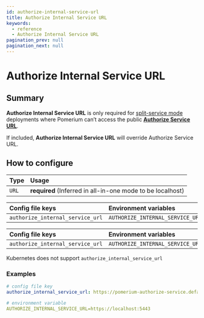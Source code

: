```yaml
---
id: authorize-internal-service-url
title: Authorize Internal Service URL
keywords:
  - reference
  - Authorize Internal Service URL
pagination_prev: null
pagination_next: null
---
```



# Authorize Internal Service URL

## Summary

**Authorize Internal Service URL** is only required for [split-service mode](/docs/internals/configuration#all-in-one-vs-split-service-mode) deployments where Pomerium can’t access the public [**Authorize Service URL**](/docs/reference/authorize-service-url).

If included, **Authorize Internal Service URL** will override Authorize Service URL.

## How to configure

| **Type** | **Usage**                                                  |
| :------- | :--------------------------------------------------------- |
| `URL`    | **required** (Inferred in all-in-one mode to be localhost) |

<Tabs>
<TabItem value="Core" label="Core">

| **Config file keys**             | **Environment variables**        |
| :------------------------------- | :------------------------------- |
| `authorize_internal_service_url` | `AUTHORIZE_INTERNAL_SERVICE_URL` |

</TabItem>
<TabItem value="Enterprise" label="Enterprise">

| **Config file keys**             | **Environment variables**        |
| :------------------------------- | :------------------------------- |
| `authorize_internal_service_url` | `AUTHORIZE_INTERNAL_SERVICE_URL` |

</TabItem>
<TabItem value="Kubernetes" label="Kubernetes">

Kubernetes does not support `authorize_internal_service_url`

</TabItem>
</Tabs>

### Examples

```yaml
# config file key
authorize_internal_service_url: https://pomerium-authorize-service.default.svc.cluster.local

# environment variable
AUTHORIZE_INTERNAL_SERVICE_URL=https://localhost:5443
```
